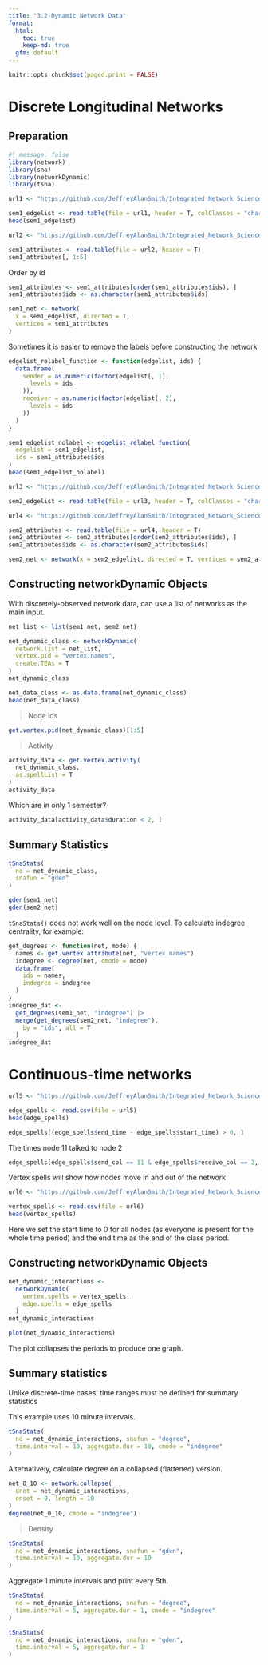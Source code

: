 ```yaml
---
title: "3.2-Dynamic Network Data"
format: 
  html:
    toc: true
    keep-md: true
  gfm: default
---
```



```r
knitr::opts_chunk$set(paged.print = FALSE)
```

# Discrete Longitudinal Networks

## Preparation

```r
#| message: false
library(network)
library(sna)
library(networkDynamic)
library(tsna)
```

```r
url1 <- "https://github.com/JeffreyAlanSmith/Integrated_Network_Science/raw/master/data/class237_sem1_edgelist.txt"

sem1_edgelist <- read.table(file = url1, header = T, colClasses = "character")
head(sem1_edgelist)
```

```r
url2 <- "https://github.com/JeffreyAlanSmith/Integrated_Network_Science/raw/master/data/class237_sem1_attributes.txt"

sem1_attributes <- read.table(file = url2, header = T)
sem1_attributes[, 1:5]
```

Order by id

```r
sem1_attributes <- sem1_attributes[order(sem1_attributes$ids), ]
sem1_attributes$ids <- as.character(sem1_attributes$ids)
```

```r
sem1_net <- network(
  x = sem1_edgelist, directed = T,
  vertices = sem1_attributes
)
```

Sometimes it is easier to remove the labels before constructing the network.

```r
edgelist_relabel_function <- function(edgelist, ids) {
  data.frame(
    sender = as.numeric(factor(edgelist[, 1],
      levels = ids
    )),
    receiver = as.numeric(factor(edgelist[, 2],
      levels = ids
    ))
  )
}
```

```r
sem1_edgelist_nolabel <- edgelist_relabel_function(
  edgelist = sem1_edgelist,
  ids = sem1_attributes$ids
)
head(sem1_edgelist_nolabel)
```

```r
url3 <- "https://github.com/JeffreyAlanSmith/Integrated_Network_Science/raw/master/data/class237_sem2_edgelist.txt"

sem2_edgelist <- read.table(file = url3, header = T, colClasses = "character")

url4 <- "https://github.com/JeffreyAlanSmith/Integrated_Network_Science/raw/master/data/class237_sem2_attributes.txt"

sem2_attributes <- read.table(file = url4, header = T)
sem2_attributes <- sem2_attributes[order(sem2_attributes$ids), ]
sem2_attributes$ids <- as.character(sem2_attributes$ids)

sem2_net <- network(x = sem2_edgelist, directed = T, vertices = sem2_attributes)
```

## Constructing networkDynamic Objects

With discretely-observed network data, can use a list of networks as the main input.

```r
net_list <- list(sem1_net, sem2_net)

net_dynamic_class <- networkDynamic(
  network.list = net_list,
  vertex.pid = "vertex.names",
  create.TEAs = T
)
net_dynamic_class
```
```r
net_data_class <- as.data.frame(net_dynamic_class)
head(net_data_class)
```

> Node ids

```r
get.vertex.pid(net_dynamic_class)[1:5]
```

> Activity

```r
activity_data <- get.vertex.activity(
  net_dynamic_class,
  as.spellList = T
)
activity_data
```

Which are in only 1 semester?

```r
activity_data[activity_data$duration < 2, ]
```

## Summary Statistics

```r
tSnaStats(
  nd = net_dynamic_class,
  snafun = "gden"
)
```

```r
gden(sem1_net)
gden(sem2_net)
```

`tSnaStats()` does not work well on the node level. To calculate indegree centrality, for example:

```r
get_degrees <- function(net, mode) {
  names <- get.vertex.attribute(net, "vertex.names")
  indegree <- degree(net, cmode = mode)
  data.frame(
    ids = names,
    indegree = indegree
  )
}
indegree_dat <-
  get_degrees(sem1_net, "indegree") |>
  merge(get_degrees(sem2_net, "indegree"),
    by = "ids", all = T
  )
indegree_dat
```

# Continuous-time networks

```r
url5 <- "https://github.com/JeffreyAlanSmith/Integrated_Network_Science/raw/master/data/example_edge_spells.csv"

edge_spells <- read.csv(file = url5)
head(edge_spells)
```

```r
edge_spells[(edge_spells$end_time - edge_spells$start_time) > 0, ]
```

The times node 11 talked to node 2

```r
edge_spells[edge_spells$send_col == 11 & edge_spells$receive_col == 2, ]
```

Vertex spells will show how nodes move in and out of the network

```r
url6 <- "https://github.com/JeffreyAlanSmith/Integrated_Network_Science/raw/master/data/example_vertex_spells.csv"

vertex_spells <- read.csv(file = url6)
head(vertex_spells)
```

Here we set the start time to 0 for all nodes (as everyone is present for the whole time period) and the end time as the end of the class period. 

## Constructing networkDynamic Objects

```r
net_dynamic_interactions <-
  networkDynamic(
    vertex.spells = vertex_spells,
    edge.spells = edge_spells
  )
net_dynamic_interactions
```

```r
plot(net_dynamic_interactions)
```

The plot collapses the periods to produce one graph.

## Summary statistics

Unlike discrete-time cases, time ranges must be defined for summary statistics

This example uses 10 minute intervals.

```r
tSnaStats(
  nd = net_dynamic_interactions, snafun = "degree",
  time.interval = 10, aggregate.dur = 10, cmode = "indegree"
)
```

Alternatively, calculate degree on a collapsed (flattened) version.

```r
net_0_10 <- network.collapse(
  dnet = net_dynamic_interactions,
  onset = 0, length = 10
)
degree(net_0_10, cmode = "indegree")
```

> Density

```r
tSnaStats(
  nd = net_dynamic_interactions, snafun = "gden",
  time.interval = 10, aggregate.dur = 10
)
```

Aggregate 1 minute intervals and print every 5th.

```r
tSnaStats(
  nd = net_dynamic_interactions, snafun = "degree",
  time.interval = 5, aggregate.dur = 1, cmode = "indegree"
)
```

```r
tSnaStats(
  nd = net_dynamic_interactions, snafun = "gden",
  time.interval = 5, aggregate.dur = 1
)
```



